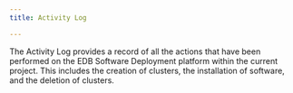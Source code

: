 ```yaml
---
title: Activity Log

---
```


The Activity Log provides a record of all the actions that have been performed on the EDB Software Deployment platform within the current project. This includes the creation of clusters, the installation of software, and the deletion of clusters.
